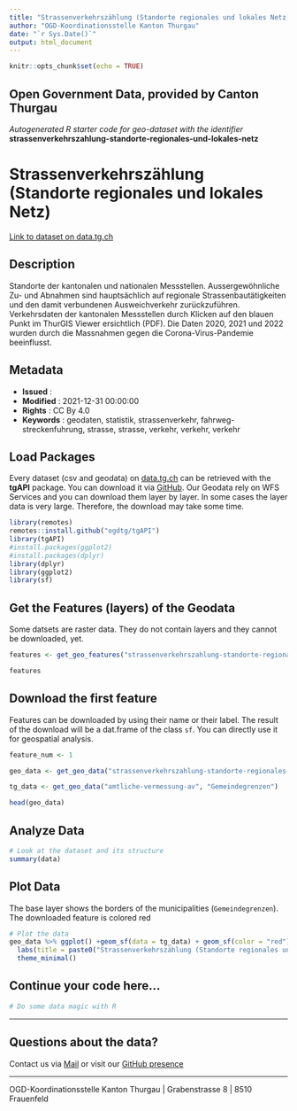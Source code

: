 ```yaml
---
title: "Strassenverkehrszählung (Standorte regionales und lokales Netz)"
author: "OGD-Koordinationsstelle Kanton Thurgau"
date: "`r Sys.Date()`"
output: html_document
---
```


```r
knitr::opts_chunk$set(echo = TRUE)
```

## Open Government Data, provided by **Canton Thurgau**
*Autogenerated R starter code for geo-dataset with the identifier* **strassenverkehrszahlung-standorte-regionales-und-lokales-netz**


# **Strassenverkehrszählung (Standorte regionales und lokales Netz)**

[Link to dataset on data.tg.ch](https://data.tg.ch/explore/dataset/strassenverkehrszahlung-standorte-regionales-und-lokales-netz/information/)

## Description

Standorte der kantonalen und nationalen Messstellen. Aussergewöhnliche Zu- und Abnahmen sind hauptsächlich auf regionale Strassenbautätigkeiten und den damit verbundenen Ausweichverkehr zurückzuführen. Verkehrsdaten der kantonalen Messstellen durch Klicken auf den blauen Punkt im ThurGIS Viewer ersichtlich (PDF). Die Daten 2020, 2021 und 2022 wurden durch die Massnahmen gegen die Corona-Virus-Pandemie beeinflusst.

## Metadata

- **Issued**                   : 
- **Modified**                 : 2021-12-31 00:00:00
- **Rights**                   : CC By 4.0
- **Keywords**                 : geodaten, statistik, strassenverkehr, fahrweg-streckenfuhrung, strasse, strasse, verkehr, verkehr, verkehr

## Load Packages

Every dataset (csv and geodata) on [data.tg.ch](https://data.tg.ch/pages/start/) can be retrieved with the **tgAPI** package. You can download it via [GitHub](https://github.com/ogdtg/tgAPI). Our Geodata rely on WFS Services and you can download them layer by layer. In some cases the layer data is very large. Therefore, the download may take some time.

```r
library(remotes)
remotes::install.github("ogdtg/tgAPI")
library(tgAPI)
#install.packages(ggplot2)
#install.packages(dplyr)
library(dplyr)
library(ggplot2)
library(sf)

```


## Get the Features (layers) of the Geodata

Some datsets are raster data. They do not contain layers and they cannot be downloaded, yet.

```r
features <- get_geo_features("strassenverkehrszahlung-standorte-regionales-und-lokales-netz")

features
```


## Download the first feature

Features can be downloaded by using their name or their label. The result of the download will be a dat.frame of the class `sf`. You can directly use it for geospatial analysis.

```r

feature_num <- 1

geo_data <- get_geo_data("strassenverkehrszahlung-standorte-regionales-und-lokales-netz",features$name[feature_num])

tg_data <- get_geo_data("amtliche-vermessung-av", "Gemeindegrenzen")

head(geo_data)
```


## Analyze Data

```r

# Look at the dataset and its structure
summary(data)

```


## Plot Data

The base layer shows the borders of the municipalities (`Gemeindegrenzen`). The downloaded feature is colored red

```r

# Plot the data
geo_data %>% ggplot() +geom_sf(data = tg_data) + geom_sf(color = "red") +
  labs(title = paste0("Strassenverkehrszählung (Standorte regionales und lokales Netz): ",features$title[feature_num])) +
  theme_minimal()

```


## Continue your code here...


```r
# Do some data magic with R
```

------------------------------------------------------------------------

## Questions about the data?

Contact us via [Mail](mailto:ogd@tg.ch) or visit our [GitHub presence](https://github.com/ogdtg)


------------------------------------------------------------------------

OGD-Koordinationsstelle Kanton Thurgau | Grabenstrasse 8 | 8510 Frauenfeld
